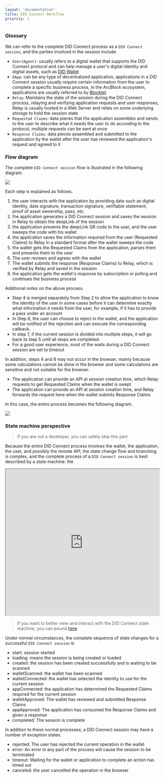 ```yaml
---
layout: 'documentation'
title: DID Connect Workflow
priority: 1
---
```


### Glossary

We can refer to the complete DID Connect process as a `DID Connect session`, and the parties involved in the session include

- `User(Agent)`: usually refers to a digital wallet that supports the DID Connect protocol and can help manage a user's digital identity and digital assets, such as [DID Wallet](https://didwallet.io/)
- `DApp`: can be any type of decentralized application, applications in a DID Connect session usually require certain information from the user to complete a specific business process, in the ArcBlock ecosystem, applications are usually referred to by [Blocklet](https://blocklet.io).
- `Relay`: Maintains the state of the session during the DID Connect process, relaying and verifying application requests and user responses, Relay is usually hosted in a Web Server and relies on some underlying storage to hold the session state
- `Requested Claims`: data pieces that the application assembles and sends to the user to describe what it needs the user to do according to the protocol, multiple requests can be sent at once
- `Response Claims`: data pieces assembled and submitted to the application by the wallet after the user has reviewed the application's request and agreed to it

### Flow diagram

The complete `DID Connect session` flow is illustrated in the following diagram.

![](./images/did-connect-v2.png)

Each step is explained as follows.

1. the user interacts with the application by providing data such as digital identity, data signature, transaction signature, verifiable statement, proof of asset ownership, pass, etc.
2. the application generates a DID Connect session and saves the session in Relay to obtain the deepLink of the session
3. the application presents the deepLink QR code to the user, and the user sweeps the code with his wallet
4. the application saves the information required from the user (Requested Claims) to Relay in a standard format after the wallet sweeps the code
5. the wallet gets the Requested Claims from the application, parses them and presents them to the user
6. The user reviews and agrees with the wallet
7. The wallet submits the response (Response Claims) to Relay, which is verified by Relay and saved in the session
8. the application gets the wallet's response by subscription or polling and continues the business process

Additional notes on the above process.

- Step 4 is merged separately from Step 2 to allow the application to know the identity of the user in some cases before it can determine exactly what information it needs from the user, for example, if it has to provide a pass under an account
- In Step 6, the user can choose to reject in the wallet, and the application will be notified of the rejection and can execute the corresponding callback.
- In step 7, if the current session is divided into multiple steps, it will go back to step 5 until all steps are completed.
- For a good user experience, most of the waits during a DID Connect session are set to timeout

In addition, steps 4 and 8 may not occur in the browser, mainly because some calculations cannot be done in the browser and some calculations are sensitive and not suitable for the browser.

- The application can provide an API at session creation time, which Relay requests to get Requested Claims when the wallet is swept
- The application can provide an API at session creation time, and Relay forwards the request here when the wallet submits Response Claims

In this case, the entire process becomes the following diagram.

![](./images/did-connect-v2-2.png)

### State machine perspective

> If you are not a developer, you can safely skip this part.

Because the entire DID Connect process involves the wallet, the application, the user, and possibly the remote API, the state change flow and branching is complex, and the complete process of a `DID Connect session` is best described by a state machine: the

<iframe
  src="https://stately.ai/viz/embed/98beeb99-5b56-4c3f-9743-3250bac3ec50?mode=viz&panel=code&showOriginalLink=1&readOnly=1&pan=0& zoom=1&controls=1"
  sandbox="allow-same-origin allow-scripts"
  width="100%"
  height="480"></iframe>

> If you want to better view and interact with the DID Connect state machine, you can pound [here](https://stately.ai/viz/98beeb99-5b56-4c3f-9743-3250bac3ec50)

Under normal circumstances, the complete sequence of state changes for a successful `DID Connect session` is

- start: session started
- loading: means the session is being created or loaded
- created: the session has been created successfully and is waiting to be scanned
- walletScanned: the wallet has been scanned
- walletConnected: the wallet has selected the identity to use for the current session
- appConnected: the application has determined the Requested Claims required for the current session
- walletApproved: The wallet has reviewed and submitted Response Claims
- appApproved: The application has consumed the Response Claims and given a response
- completed: The session is complete

In addition to these normal processes, a DID Connect session may have a number of exception states.

- rejected: The user has rejected the current operation in the wallet
- error: An error in any part of the process will cause the session to be terminated
- timeout: Waiting for the wallet or application to complete an action has timed out
- canceled: the user cancelled the operation in the browser
